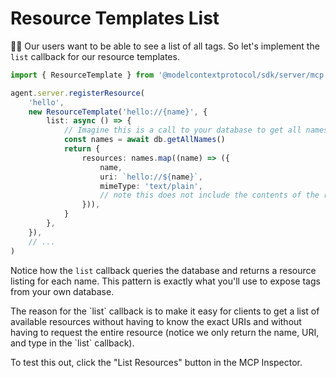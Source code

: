 # Resource Templates List

<EpicVideo url="https://www.epicai.pro/workshops/day-1-setup-intro-and-tools/resource-templates-list~5v3h2" />

👨‍💼 Our users want to be able to see a list of all tags. So let's implement the
`list` callback for our resource templates.

```ts
import { ResourceTemplate } from '@modelcontextprotocol/sdk/server/mcp.js'

agent.server.registerResource(
	'hello',
	new ResourceTemplate('hello://{name}', {
		list: async () => {
			// Imagine this is a call to your database to get all names
			const names = await db.getAllNames()
			return {
				resources: names.map((name) => ({
					name,
					uri: `hello://${name}`,
					mimeType: 'text/plain',
					// note this does not include the contents of the resource
				})),
			}
		},
	}),
	// ...
)
```

Notice how the `list` callback queries the database and returns a resource
listing for each name. This pattern is exactly what you'll use to expose tags
from your own database.

<callout-success>
	The reason for the `list` callback is to make it easy for clients to get a
	list of available resources without having to know the exact URIs and without
	having to request the entire resource (notice we only return the name, URI,
	and type in the `list` callback).
</callout-success>

To test this out, click the "List Resources" button in the MCP Inspector.
